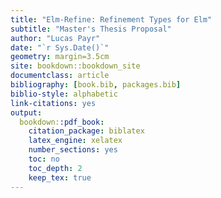 ```yaml
--- 
title: "Elm-Refine: Refinement Types for Elm"
subtitle: "Master's Thesis Proposal"
author: "Lucas Payr"
date: "`r Sys.Date()`"
geometry: margin=3.5cm
site: bookdown::bookdown_site
documentclass: article
bibliography: [book.bib, packages.bib]
biblio-style: alphabetic
link-citations: yes
output:
  bookdown::pdf_book:
    citation_package: biblatex
    latex_engine: xelatex
    number_sections: yes
    toc: no
    toc_depth: 2
    keep_tex: true
---
```


